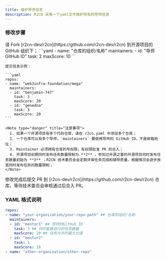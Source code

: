 ```yaml
---
title: 维护导师信息
description: R2CN 采用一个yaml文件维护所有的导师信息
---
```


### 修改步骤

<Stepper>
  <StepperItem title="第一步：Fork仓库">
    请 Fork [r2cn-dev/r2cn](https://github.com/r2cn-dev/r2cn) 到开源项目的 GitHub 组织下；
  </StepperItem>
  <StepperItem title="第二步：修改 r2cn.yaml, 添加仓库地址和导师信息">
    ```yaml
    - name: "仓库的组织/名称"
      maintainers:
      - id: "导师 GitHub ID"
        task: 2
        maxScore: 10
    ```

    提交信息示例：

    ```yaml
    repos:
    - name: "web3infra-foundation/mega"
      maintainers:
      - id: "benjamin-747"
        task: 3
        maxScore: 20
      - id: "genedna"
        task: 3
        maxScore: 20
    ```

    <Note type="danger" title="注意事项">
      1. 如果一个开源项目有多个代码仓库，请在 r2cn.yaml 中添加多个仓库；
      2. 一个仓库可以有多个导师，`maintainers` 要使用导师的 GitHub ID，不是邮箱地址；
      3. Maintainer 必须拥有仓库的写权限，有权限批准 PR 的合入；
      4. 开源项目初期同时发布任务数量限制为 **2** ，参加过开源之夏的开源项目同时发布任务数量初始为 **3** ；R2CN 技术委员会会定期评审任务完成和辅导质量，根据情况会逐步放宽同时发布任务的数量限制；
    </Note>
  </StepperItem>
  <StepperItem title="提交 PR 到 r2cn-dev/r2cn ">
    修改完成后提交 PR 到 [r2cn-dev/r2cn](https://github.com/r2cn-dev/r2cn) 仓库，等待技术委员会审核通过后合入 PR。
  </StepperItem>
</Stepper>

### YAML 格式说明

```yaml
repos:
- name: "your-organization/your-repo-path" ## 仓库的组织/名称
  maintainers:
  - id: "mentor1" ## 导师的GitHub ID
    task: 3 ## 同时能够进行的任务数量
    maxScore: 20 ## 任务允许的最大分值
  - id: "mentor2"
    task: 1
    maxScore: 10
- name: "other-organization/other-repo"
```
